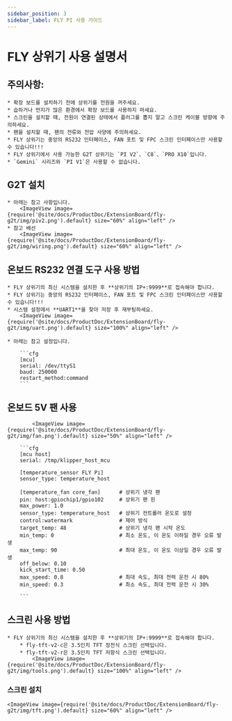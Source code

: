 ```yaml
---
sidebar_position: 3
sidebar_label: FLY PI 사용 가이드
---
```




# FLY 상위기 사용 설명서

## 주의사항:

    * 확장 보드를 설치하기 전에 상위기를 전원을 꺼주세요.
    * 습하거나 먼지가 많은 환경에서 확장 보드를 사용하지 마세요.
    * 스크린을 설치할 때, 전원이 연결된 상태에서 플러그를 뽑지 말고 스크린 케이블 방향에 주의하세요.
    * 팬을 설치할 때, 팬의 전류와 전압 사양에 주의하세요.
    * FLY 상위기는 중앙의 RS232 인터페이스, FAN 포트 및 FPC 스크린 인터페이스만 사용할 수 있습니다!!!
    * FLY 상위기에서 사용 가능한 G2T 상위기는 `PI V2`、`C8`、`PRO X10`입니다.
    * `Gemini` 시리즈와 `PI V1`은 사용할 수 없습니다.

## G2T 설치

    * 아래는 참고 사항입니다.
        <ImageView image={require('@site/docs/ProductDoc/ExtensionBoard/fly-g2t/img/piv2.png').default} size="60%" align="left" />
    * 참고 배선
        <ImageView image={require('@site/docs/ProductDoc/ExtensionBoard/fly-g2t/img/wiring.png').default} size="60%" align="left" />


## 온보드 RS232 연결 도구 사용 방법

    * FLY 상위기의 최신 시스템을 설치한 후 **상위기의 IP+:9999**로 접속해야 합니다.
    * FLY 상위기는 중앙의 RS232 인터페이스, FAN 포트 및 FPC 스크린 인터페이스만 사용할 수 있습니다!!!
    * 시스템 설정에서 **UART1**을 찾아 저장 후 재부팅하세요.
        <ImageView image={require('@site/docs/ProductDoc/ExtensionBoard/fly-g2t/img/uart.png').default} size="100%" align="left" />

    * 아래는 참고 설정입니다.

        ```cfg
        [mcu] 
        serial: /dev/ttyS1
        baud: 250000
        restart_method:command
        ```

## 온보드 5V 팬 사용

            <ImageView image={require('@site/docs/ProductDoc/ExtensionBoard/fly-g2t/img/fan.png').default} size="50%" align="left" />

        ```cfg
        [mcu host]         
        serial: /tmp/klipper_host_mcu 

        [temperature_sensor FLY Pi]
        sensor_type: temperature_host

        [temperature_fan core_fan]      # 상위기 냉각 팬
        pin: host:gpiochip1/gpio102     # 상위기 팬 핀
        max_power: 1.0
        sensor_type: temperature_host   # 상위기 컨트롤러 온도로 설정
        control:watermark               # 제어 방식
        target_temp: 48                 # 상위기 냉각 팬 시작 온도
        min_temp: 0                     # 최소 온도, 이 온도 이하일 경우 오류 발생
        max_temp: 90                    # 최대 온도, 이 온도 이상일 경우 오류 발생
        off_below: 0.10
        kick_start_time: 0.50
        max_speed: 0.8                  # 최대 속도, 최대 전력 운전 시 80%
        min_speed: 0.3                  # 최소 속도, 최대 전력 운전 시 30%

        ```

## 스크린 사용 방법

    * FLY 상위기의 최신 시스템을 설치한 후 **상위기의 IP+:9999**로 접속해야 합니다.
        * fly-tft-v2-c은 3.5인치 TFT 정전식 스크린 선택입니다.
        * fly-tft-v2-r은 3.5인치 TFT 저항식 스크린 선택입니다.
            <ImageView image={require('@site/docs/ProductDoc/ExtensionBoard/fly-g2t/img/tools.png').default} size="100%" align="left" />

### 스크린 설치

    <ImageView image={require('@site/docs/ProductDoc/ExtensionBoard/fly-g2t/img/tft.png').default} size="60%" align="left" />